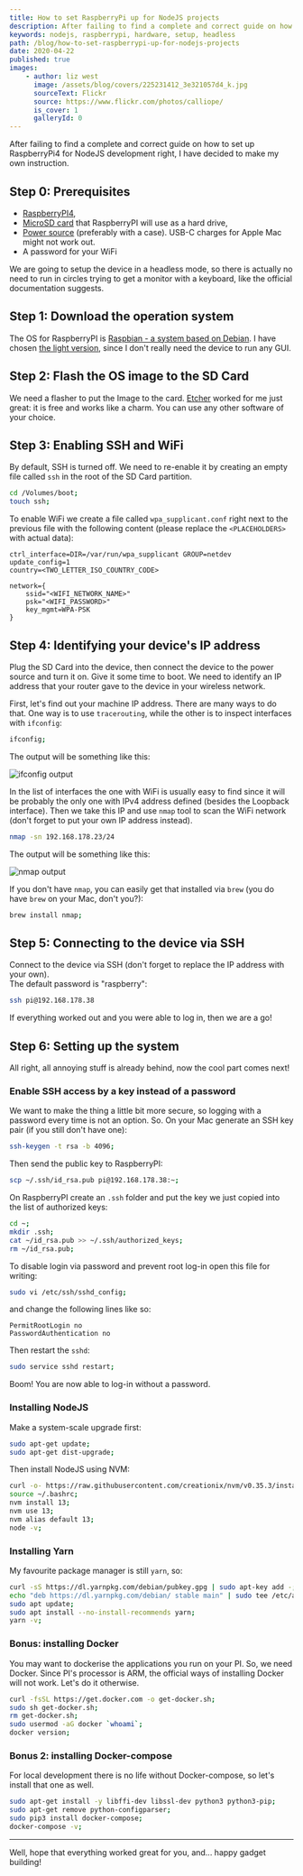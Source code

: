 ```yaml
---
title: How to set RaspberryPi up for NodeJS projects
description: After failing to find a complete and correct guide on how to set up RaspberryPi4 for NodeJS development right, I have decided to make my own instruction.
keywords: nodejs, raspberrypi, hardware, setup, headless
path: /blog/how-to-set-raspberrypi-up-for-nodejs-projects
date: 2020-04-22
published: true
images:
    - author: liz west
      image: /assets/blog/covers/225231412_3e321057d4_k.jpg
      sourceText: Flickr
      source: https://www.flickr.com/photos/calliope/
      is_cover: 1
      galleryId: 0
---
```


After failing to find a complete and correct guide on how to set up RaspberryPi4 for NodeJS development right, I have decided to make my own instruction.

## Step 0: Prerequisites

-   [RaspberryPI4](https://www.amazon.de/-/en/dp/B07TC2BK1X/),
-   [MicroSD card](https://www.amazon.de/-/en/gp/product/B073K14CVB/) that RaspberryPI will use as a hard drive,
-   [Power source](https://www.amazon.de/-/en/gp/product/B07V3Z9LRT/) (preferably with a case). USB-C charges for Apple Mac might not work out.
-   A password for your WiFi

We are going to setup the device in a headless mode, so there is actually no need to run in circles trying to get a monitor with a keyboard, like the official documentation suggests.

## Step 1: Download the operation system

The OS for RaspberryPI is [Raspbian - a system based on Debian](https://www.raspberrypi.org/downloads/raspbian/). I have chosen [the light version](https://downloads.raspberrypi.org/raspbian_lite_latest), since I don't really need the device to run any GUI.

## Step 2: Flash the OS image to the SD Card

We need a flasher to put the Image to the card. [Etcher](https://etcher.io/) worked for me just great: it is free and works like a charm. You can use any other software of your choice.

## Step 3: Enabling SSH and WiFi

By default, SSH is turned off. We need to re-enable it by creating an empty file called `ssh` in the root of the SD Card partition.

```bash
cd /Volumes/boot;
touch ssh;
```

To enable WiFi we create a file called `wpa_supplicant.conf` right next to the previous file with the following content (please replace the `<PLACEHOLDERS>` with actual data):

```editorconfig
ctrl_interface=DIR=/var/run/wpa_supplicant GROUP=netdev
update_config=1
country=<TWO_LETTER_ISO_COUNTRY_CODE>

network={
    ssid="<WIFI_NETWORK_NAME>"
    psk="<WIFI_PASSWORD>"
    key_mgmt=WPA-PSK
}
```

## Step 4: Identifying your device's IP address

Plug the SD Card into the device, then connect the device to the power source and turn it on. Give it some time to boot.
We need to identify an IP address that your router gave to the device in your wireless network.

First, let's find out your machine IP address. There are many ways to do that. One way is to use `tracerouting`, while the other is to inspect interfaces with `ifconfig`:

```bash
ifconfig;
```

The output will be something like this:

![ifconfig output](/assets/blog/aux/35e10d1dfc.jpg)

In the list of interfaces the one with WiFi is usually easy to find since it will be probably the only one with IPv4 address defined (besides the Loopback interface).
Then we take this IP and use `nmap` tool to scan the WiFi network (don't forget to put your own IP address instead).

```bash
nmap -sn 192.168.178.23/24
```

The output will be something like this:

![nmap output](/assets/blog/aux/cad1168c3c.jpg)

If you don't have `nmap`, you can easily get that installed via `brew` (you do have `brew` on your Mac, don't you?):

```bash
brew install nmap;
```

## Step 5: Connecting to the device via SSH

Connect to the device via SSH (don't forget to replace the IP address with your own).<br />
The default password is "raspberry":

```bash
ssh pi@192.168.178.38
```

If everything worked out and you were able to log in, then we are a go!

## Step 6: Setting up the system

All right, all annoying stuff is already behind, now the cool part comes next!

### Enable SSH access by a key instead of a password

We want to make the thing a little bit more secure, so logging with a password every time is not an option. So.
On your Mac generate an SSH key pair (if you still don't have one):

```bash
ssh-keygen -t rsa -b 4096;
```

Then send the public key to RaspberryPI:

```bash
scp ~/.ssh/id_rsa.pub pi@192.168.178.38:~;
```

On RaspberryPI create an `.ssh` folder and put the key we just copied into the list of authorized keys:

```bash
cd ~;
mkdir .ssh;
cat ~/id_rsa.pub >> ~/.ssh/authorized_keys;
rm ~/id_rsa.pub;
```

To disable login via password and prevent root log-in open this file for writing:

```bash
sudo vi /etc/ssh/sshd_config;
```

and change the following lines like so:

```text
PermitRootLogin no
PasswordAuthentication no
```

Then restart the `sshd`:

```bash
sudo service sshd restart;
```

Boom! You are now able to log-in without a password.

### Installing NodeJS

Make a system-scale upgrade first:

```bash
sudo apt-get update;
sudo apt-get dist-upgrade;
```

Then install NodeJS using NVM:

```bash
curl -o- https://raw.githubusercontent.com/creationix/nvm/v0.35.3/install.sh | bash;
source ~/.bashrc;
nvm install 13;
nvm use 13;
nvm alias default 13;
node -v;
```

### Installing Yarn

My favourite package manager is still `yarn`, so:

```bash
curl -sS https://dl.yarnpkg.com/debian/pubkey.gpg | sudo apt-key add -;
echo "deb https://dl.yarnpkg.com/debian/ stable main" | sudo tee /etc/apt/sources.list.d/yarn.list;
sudo apt update;
sudo apt install --no-install-recommends yarn;
yarn -v;
```

### Bonus: installing Docker

You may want to dockerise the applications you run on your PI. So, we need Docker.
Since PI's processor is ARM, the official ways of installing Docker will not work. Let's do it otherwise.

```bash
curl -fsSL https://get.docker.com -o get-docker.sh;
sudo sh get-docker.sh;
rm get-docker.sh;
sudo usermod -aG docker `whoami`;
docker version;
```

### Bonus 2: installing Docker-compose

For local development there is no life without Docker-compose, so let's install that one as well.

```bash
sudo apt-get install -y libffi-dev libssl-dev python3 python3-pip;
sudo apt-get remove python-configparser;
sudo pip3 install docker-compose;
docker-compose -v;
```

---

Well, hope that everything worked great for you, and... happy gadget building!
